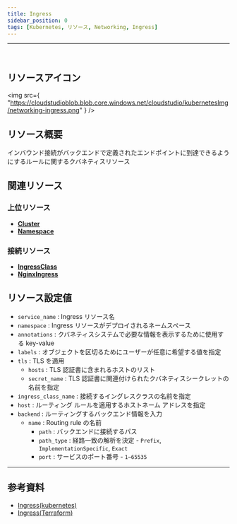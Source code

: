 ```yaml
---
title: Ingress
sidebar_position: 0
tags: [Kubernetes, リソース, Networking, Ingress]
---
```


<hr />
<br />

## リソースアイコン

<img
    src={
        "https://cloudstudioblob.blob.core.windows.net/cloudstudio/kubernetesImg/networking-ingress.png"
    }
/>

## リソース概要

インバウンド接続がバックエンドで定義されたエンドポイントに到達できるようにするルールに関するクバネティスリソース

## 関連リソース

### 上位リソース

-   [**Cluster**](https://docs.cstudio.app/ja/docs/resource/kubernetes/Base/Cluster)
-   [**Namespace**](https://docs.cstudio.app/ja/docs/resource/kubernetes/Core/Namespace)

### 接続リソース

-   [**IngressClass**](https://docs.cstudio.app/ja/docs/resource/kubernetes/Networking/IngressClass)
-   [**NginxIngress**](https://docs.cstudio.app/ja/docs/resource/kubernetes/Helm/NginxIngress)

## リソース設定値

-   `service_name` : Ingress リソース名
-   `namespace` : Ingress リソースがデプロイされるネームスペース
-   `annotations` : クバネティスシステムで必要な情報を表示するために使用する key-value
-   `labels` : オブジェクトを区切るためにユーザーが任意に希望する値を指定
-   `tls` : TLS を適用
    -   `hosts` : TLS 認証書に含まれるホストのリスト
    -   `secret_name` : TLS 認証書に関連付けられたクバネティスシークレットの名前を指定
-   `ingress_class_name` : 接続するイングレスクラスの名前を指定
-   `host` : ルーティング ルールを適用するホストネーム アドレスを指定
-   `backend` : ルーティングするバックエンド情報を入力
    -   `name` : Routing rule の名前
        -   `path` : バックエンドに接続するパス
        -   `path_type` : 経路一致の解析を決定 - `Prefix`, `ImplementationSpecific`, `Exact`
        -   `port` : サービスのポート番号 - `1~65535`

---

## 参考資料

-   [Ingress(kubernetes)](https://kubernetes.io/docs/concepts/services-networking/ingress/)
-   [Ingress(Terraform)](https://registry.terraform.io/providers/hashicorp/kubernetes/latest/docs/resources/ingress)
